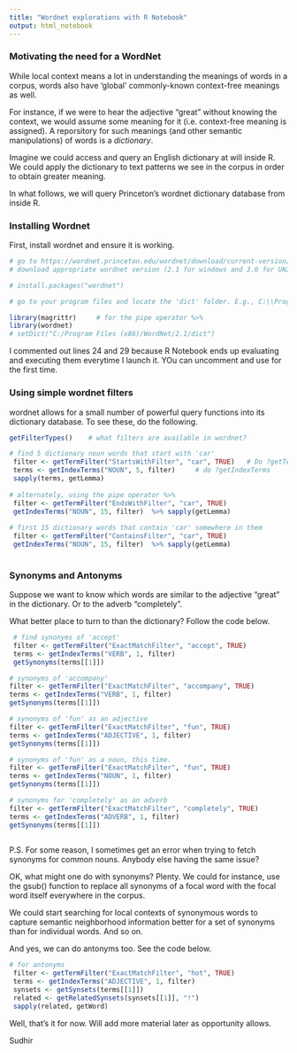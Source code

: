 ---
title: "Wordnet explorations with R Notebook"
output: html_notebook
---

### Motivating the need for a WordNet

While local context means a lot in understanding the meanings of words in a corpus, words also have 'global' commonly-known context-free meanings as well. 

For instance, if we were to hear the adjective "great" without knowing the context, we would assume some meaning for it (i.e. context-free meaning is assigned). A reporsitory for such meanings (and other semantic manipulations) of words is a *dictionary*.

Imagine we could access and query an English dictionary at will inside R. We could apply the dictionary to text patterns we see in the corpus in order to obtain greater meaning.

In what follows, we will query Princeton's wordnet dictionary database from inside R. 

### Installing Wordnet

First, install wordnet and ensure it is working.

```{r}
# go to https://wordnet.princeton.edu/wordnet/download/current-version/
# download appropriate wordnet version (2.1 for windows and 3.0 for UNIX types)

# install.packages("wordnet")

# go to your program files and locate the 'dict' folder. E.g., C:\\Program Files (x86)\\WordNet\\2.1\\dict

library(magrittr)     # for the pipe operator %>%
library(wordnet)
# setDict("C:/Program Files (x86)/WordNet/2.1/dict")

```

I commented out lines 24 and 29 because R Notebook ends up evaluating and executing them everytime I launch it. YOu can uncomment and use for the first time.

### Using simple wordnet filters

wordnet allows for a small number of powerful query functions into its dictionary database. To see these, do the following.

```{r}
getFilterTypes()    # what filters are available in wordnet? 

# find 5 dictionary noun words that start with 'car'
 filter <- getTermFilter("StartsWithFilter", "car", TRUE)   # Do ?getTermFilter
 terms <- getIndexTerms("NOUN", 5, filter)     # do ?getIndexTerms
 sapply(terms, getLemma)
 
# alternately, using the pipe operator %>%
 filter <- getTermFilter("EndsWithFilter", "car", TRUE)
 getIndexTerms("NOUN", 15, filter)  %>% sapply(getLemma)
 
# first 15 dictionary words that contain 'car' somewhere in them
 filter <- getTermFilter("ContainsFilter", "car", TRUE)
 getIndexTerms("NOUN", 15, filter)  %>% sapply(getLemma) 
 
```

### Synonyms and Antonyms

Suppose we want to know which words are similar to the adjective "great" in the dictionary. Or to the adverb "completely". 

What better place to turn to than the dictionary? Follow the code below.

```{r}

 # find synonyms of 'accept'
 filter <- getTermFilter("ExactMatchFilter", "accept", TRUE)
 terms <- getIndexTerms("VERB", 1, filter) 
 getSynonyms(terms[[1]])

# synonyms of 'accompany'
filter <- getTermFilter("ExactMatchFilter", "accompany", TRUE)
terms <- getIndexTerms("VERB", 1, filter)
getSynonyms(terms[[1]])

# synonyms of 'fun' as an adjective
filter <- getTermFilter("ExactMatchFilter", "fun", TRUE)
terms <- getIndexTerms("ADJECTIVE", 1, filter)
getSynonyms(terms[[1]])

# synonyms of 'fun' as a noun, this time.
filter <- getTermFilter("ExactMatchFilter", "fun", TRUE)
terms <- getIndexTerms("NOUN", 1, filter)
getSynonyms(terms[[1]])

# synonyms for 'completely' as an adverb 
filter <- getTermFilter("ExactMatchFilter", "completely", TRUE)
terms <- getIndexTerms("ADVERB", 1, filter)
getSynonyms(terms[[1]])
 
```

P.S. For some reason, I sometimes get an error when trying to fetch synonyms for common nouns. Anybody else having the same issue?

OK, what might one do with synonyms? Plenty. We could for instance, use the gsub() function to replace all synonyms of a focal word with the focal word itself everywhere in the corpus. 

We could start searching for local contexts of synonymous words to capture semantic neighborhood information better for a set of synonyms than for individual words. And so on.

And yes, we can do antonyms too. See the code below.
```{r}

# for antonyms
 filter <- getTermFilter("ExactMatchFilter", "hot", TRUE)
 terms <- getIndexTerms("ADJECTIVE", 1, filter)
 synsets <- getSynsets(terms[[1]])
 related <- getRelatedSynsets(synsets[[1]], "!")
 sapply(related, getWord)

```


Well, that's it for now. Will add more material later as opportunity allows.

Sudhir


